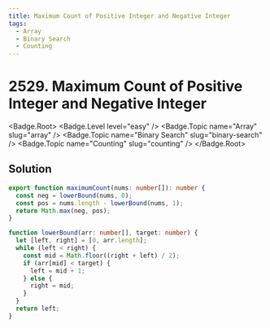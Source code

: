```yaml
---
title: Maximum Count of Positive Integer and Negative Integer
tags:
  - Array
  - Binary Search
  - Counting
---
```


# 2529. Maximum Count of Positive Integer and Negative Integer

<Badge.Root>
  <Badge.Level level="easy" />
  <Badge.Topic name="Array" slug="array" />
  <Badge.Topic name="Binary Search" slug="binary-search" />
  <Badge.Topic name="Counting" slug="counting" />
</Badge.Root>

## Solution

```typescript filename="solution.ts" copy
export function maximumCount(nums: number[]): number {
  const neg = lowerBound(nums, 0);
  const pos = nums.length - lowerBound(nums, 1);
  return Math.max(neg, pos);
}

function lowerBound(arr: number[], target: number) {
  let [left, right] = [0, arr.length];
  while (left < right) {
    const mid = Math.floor((right + left) / 2);
    if (arr[mid] < target) {
      left = mid + 1;
    } else {
      right = mid;
    }
  }
  return left;
}
```

<ProblemLink
  codingSite="leetcode"
  href="https://leetcode.com/problems/maximum-count-of-positive-integer-and-negative-integer"
  title="Maximum Count of Positive Integer and Negative Integer"
/>
